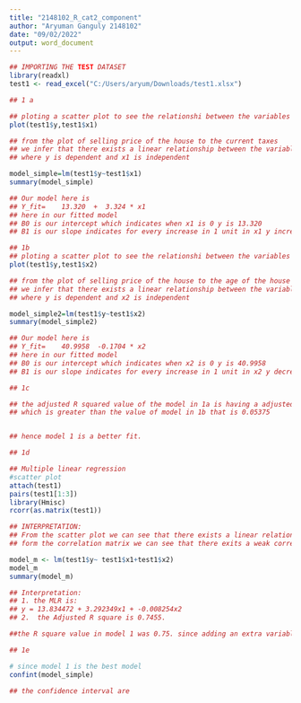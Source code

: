 ---
title: "2148102_R_cat2_component"
author: "Aryuman Ganguly 2148102"
date: "09/02/2022"
output: word_document
---

```{r}
## IMPORTING THE TEST DATASET
library(readxl)
test1 <- read_excel("C:/Users/aryum/Downloads/test1.xlsx")

## 1 a

## ploting a scatter plot to see the relationshi between the variables
plot(test1$y,test1$x1)

## from the plot of selling price of the house to the current taxes
## we infer that there exists a linear relationship between the variables
## where y is dependent and x1 is independent

model_simple=lm(test1$y~test1$x1)
summary(model_simple)

## Our model here is
## Y_fit=    13.320  +  3.324 * x1
## here in our fitted model
## B0 is our intercept which indicates when x1 is 0 y is 13.320
## B1 is our slope indicates for every increase in 1 unit in x1 y increases by 3.324 unit.
```

```{r}
## 1b
## ploting a scatter plot to see the relationshi between the variables
plot(test1$y,test1$x2)

## from the plot of selling price of the house to the age of the house
## we infer that there exists a linear relationship between the variables but not that strong
## where y is dependent and x2 is independent

model_simple2=lm(test1$y~test1$x2)
summary(model_simple2)

## Our model here is
## Y_fit=    40.9958  -0.1704 * x2
## here in our fitted model
## B0 is our intercept which indicates when x2 is 0 y is 40.9958
## B1 is our slope indicates for every increase in 1 unit in x2 y decreases by 0.1704 unit.
```
```{r}
## 1c

## the adjusted R squared value of the model in 1a is having a adjusted r squarred value of 0.7568
## which is greater than the value of model in 1b that is 0.05375


## hence model 1 is a better fit.
```

```{r}
## 1d

## Multiple linear regression
#scatter plot
attach(test1)
pairs(test1[1:3])
library(Hmisc)
rcorr(as.matrix(test1))

## INTERPRETATION:
## From the scatter plot we can see that there exists a linear relationship between the dependent variable y and independent variable x1 and x2.
## form the correlation matrix we can see that there exits a weak correlation between x1 and x2. 

model_m <- lm(test1$y~ test1$x1+test1$x2)
model_m
summary(model_m)

## Interpretation:
## 1. the MLR is:
## y = 13.834472 + 3.292349x1 + -0.008254x2
## 2.  the Adjusted R square is 0.7455.

##the R square value in model 1 was 0.75. since adding an extra variable x2 in the model, the R square value gets decreased and hence we will not consider this variable for predicting the response variable.
```

```{r}
## 1e

# since model 1 is the best model
confint(model_simple)

## the confidence interval are
```

